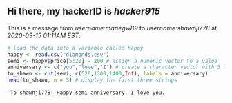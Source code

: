 ## Hi there, my hackerID is *hacker915*

This is a message from *username:mariegw89* to *username:shawnji778* at *2020-03-15 01:11AM EST*:

```r
# load the data into a variable called happy
happy <- read.csv("diamonds.csv")
semi <- happy$price[5:20] - 200 # assign a numeric vector to a value
anniversary <- c("you","love","I") # create a character vector with 3 levels
to_shawn <- cut(semi, c(520,1300,1400,Inf), labels = anniversary)
head(to_shawn, n = 3) # display the first three strings
```

```
 To shawnji778: Happy semi-anniversary, I love you.
```

